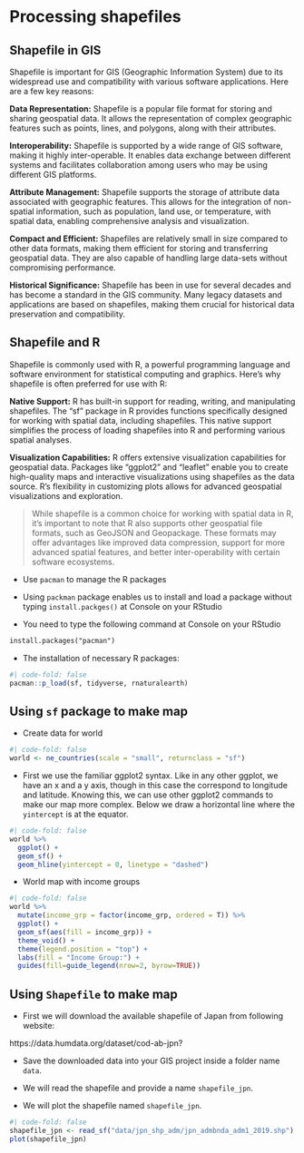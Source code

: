 # Processing shapefiles

## Shapefile in GIS

Shapefile is important for GIS (Geographic Information System) due to its widespread use and compatibility with various software applications. Here are a few key reasons:

**Data Representation:** Shapefile is a popular file format for storing and sharing geospatial data. It allows the representation of complex geographic features such as points, lines, and polygons, along with their attributes.

**Interoperability:** Shapefile is supported by a wide range of GIS software, making it highly inter-operable. It enables data exchange between different systems and facilitates collaboration among users who may be using different GIS platforms.

**Attribute Management:** Shapefile supports the storage of attribute data associated with geographic features. This allows for the integration of non-spatial information, such as population, land use, or temperature, with spatial data, enabling comprehensive analysis and visualization.

**Compact and Efficient:** Shapefiles are relatively small in size compared to other data formats, making them efficient for storing and transferring geospatial data. They are also capable of handling large data-sets without compromising performance.

**Historical Significance:** Shapefile has been in use for several decades and has become a standard in the GIS community. Many legacy datasets and applications are based on shapefiles, making them crucial for historical data preservation and compatibility.

## Shapefile and R

Shapefile is commonly used with R, a powerful programming language and software environment for statistical computing and graphics. Here's why shapefile is often preferred for use with R:

**Native Support:** R has built-in support for reading, writing, and manipulating shapefiles. The "sf" package in R provides functions specifically designed for working with spatial data, including shapefiles. This native support simplifies the process of loading shapefiles into R and performing various spatial analyses.

**Visualization Capabilities:** R offers extensive visualization capabilities for geospatial data. Packages like "ggplot2" and "leaflet" enable you to create high-quality maps and interactive visualizations using shapefiles as the data source. R's flexibility in customizing plots allows for advanced geospatial visualizations and exploration.

> While shapefile is a common choice for working with spatial data in R, it's important to note that R also supports other geospatial file formats, such as GeoJSON and Geopackage. These formats may offer advantages like improved data compression, support for more advanced spatial features, and better inter-operability with certain software ecosystems.

-   Use `pacman` to manage the R packages

-   Using `packman` package enables us to install and load a package without typing `install.packges()` at Console on your RStudio

-   You need to type the following command at Console on your RStudio

```txt
install.packages("pacman")
```

-   The installation of necessary R packages:

```r
#| code-fold: false
pacman::p_load(sf, tidyverse, rnaturalearth)
```

## Using `sf` package to make map

-   Create data for world

```r
#| code-fold: false
world <- ne_countries(scale = "small", returnclass = "sf")
```

-   First we use the familiar ggplot2 syntax. Like in any other ggplot, we have an x and a y axis, though in this case the correspond to longitude and latitude. Knowing this, we can use other ggplot2 commands to make our map more complex. Below we draw a horizontal line where the `yintercept` is at the equator.

```r
#| code-fold: false
world %>% 
  ggplot() + 
  geom_sf() +
  geom_hline(yintercept = 0, linetype = "dashed") 
```

-   World map with income groups

```r
#| code-fold: false
world %>% 
  mutate(income_grp = factor(income_grp, ordered = T)) %>% 
  ggplot() + 
  geom_sf(aes(fill = income_grp)) +
  theme_void() +
  theme(legend.position = "top") +
  labs(fill = "Income Group:") +
  guides(fill=guide_legend(nrow=2, byrow=TRUE))
```

## Using `Shapefile` to make map

-   First we will download the available shapefile of Japan from following website:

https://data.humdata.org/dataset/cod-ab-jpn?

-   Save the downloaded data into your GIS project inside a folder name `data`.

-   We will read the shapefile and provide a name `shapefile_jpn`.

-   We will plot the shapefile named `shapefile_jpn`.

```r
#| code-fold: false
shapefile_jpn <- read_sf("data/jpn_shp_adm/jpn_admbnda_adm1_2019.shp")
plot(shapefile_jpn)
```
